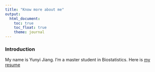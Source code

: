 ```yaml
---
title: "Know more about me"
output: 
  html_document:
    toc: true
    toc_float: true
    theme: journal
---
```

### Introduction

My name is Yunyi Jiang. I'm a master student in Biostatistics. Here is [my resume](https://docs.google.com/document/d/1zERfpWEgUUxDVHjrrSnZD6VVPPhtJYFM/edit?usp=share_link&ouid=107960638790633027211&rtpof=true&sd=true)
